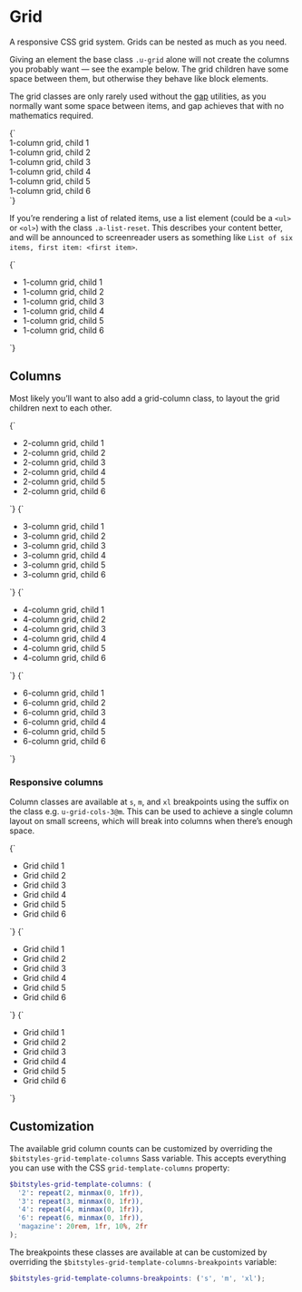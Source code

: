
<Meta title="Utilities/grid-cols" />

# Grid

A responsive CSS grid system. Grids can be nested as much as you need.

Giving an element the base class `.u-grid` alone will not create the columns you probably want — see the example below. The grid children have some space between them, but otherwise they behave like block elements.

The grid classes are only rarely used without the [gap](/docs/utilities-gap--u-gap-m) utilities, as you normally want some space between items, and gap achieves that with no mathematics required.

<Canvas>
  <Story name="u-grid">
    {`
      <div class="u-grid u-gap-m u-padding-m u-bg--gray-10">
        <div class="u-bg--background u-padding-m a-card">1-column grid, child 1</div>
        <div class="u-bg--background u-padding-m a-card">1-column grid, child 2</div>
        <div class="u-bg--background u-padding-m a-card">1-column grid, child 3</div>
        <div class="u-bg--background u-padding-m a-card">1-column grid, child 4</div>
        <div class="u-bg--background u-padding-m a-card">1-column grid, child 5</div>
        <div class="u-bg--background u-padding-m a-card">1-column grid, child 6</div>
      </div>
    `}
  </Story>
</Canvas>

If you’re rendering a list of related items, use a list element (could be a `<ul>` or `<ol>`) with the class `.a-list-reset`. This describes your content better, and will be announced to screenreader users as something like `List of six items, first item: <first item>`.

<Canvas>
  <Story name="u-grid (list)">
    {`
      <ul class="u-grid u-gap-m a-list-reset u-padding-m u-bg--gray-10">
        <li class="u-bg--background u-padding-m a-card">1-column grid, child 1</li>
        <li class="u-bg--background u-padding-m a-card">1-column grid, child 2</li>
        <li class="u-bg--background u-padding-m a-card">1-column grid, child 3</li>
        <li class="u-bg--background u-padding-m a-card">1-column grid, child 4</li>
        <li class="u-bg--background u-padding-m a-card">1-column grid, child 5</li>
        <li class="u-bg--background u-padding-m a-card">1-column grid, child 6</li>
      </ul>
    `}
  </Story>
</Canvas>

## Columns

Most likely you’ll want to also add a grid-column class, to layout the grid children next to each other.

<Canvas isColumn>
  <Story name="u-grid-cols-2">
    {`
      <ul class="u-grid u-gap-m u-grid-cols-2 u-padding-m u-bg--gray-10 a-list-reset">
        <li class="u-bg--background u-padding-m a-card">2-column grid, child 1</li>
        <li class="u-bg--background u-padding-m a-card">2-column grid, child 2</li>
        <li class="u-bg--background u-padding-m a-card">2-column grid, child 3</li>
        <li class="u-bg--background u-padding-m a-card">2-column grid, child 4</li>
        <li class="u-bg--background u-padding-m a-card">2-column grid, child 5</li>
        <li class="u-bg--background u-padding-m a-card">2-column grid, child 6</li>
      </ul>
    `}
  </Story>
  <Story name="u-grid-cols-3">
    {`
      <ul class="u-grid u-gap-m u-grid-cols-3 u-padding-m u-bg--gray-10 a-list-reset">
        <li class="u-bg--background u-padding-m a-card">3-column grid, child 1</li>
        <li class="u-bg--background u-padding-m a-card">3-column grid, child 2</li>
        <li class="u-bg--background u-padding-m a-card">3-column grid, child 3</li>
        <li class="u-bg--background u-padding-m a-card">3-column grid, child 4</li>
        <li class="u-bg--background u-padding-m a-card">3-column grid, child 5</li>
        <li class="u-bg--background u-padding-m a-card">3-column grid, child 6</li>
      </ul>
    `}
  </Story>
  <Story name="u-grid-cols-4">
    {`
      <ul class="u-grid u-gap-m u-grid-cols-4 u-padding-m u-bg--gray-10 a-list-reset">
        <li class="u-bg--background u-padding-m a-card">4-column grid, child 1</li>
        <li class="u-bg--background u-padding-m a-card">4-column grid, child 2</li>
        <li class="u-bg--background u-padding-m a-card">4-column grid, child 3</li>
        <li class="u-bg--background u-padding-m a-card">4-column grid, child 4</li>
        <li class="u-bg--background u-padding-m a-card">4-column grid, child 5</li>
        <li class="u-bg--background u-padding-m a-card">4-column grid, child 6</li>
      </ul>
    `}
  </Story>
  <Story name="u-grid-cols-6">
    {`
      <ul class="u-grid u-gap-m u-grid-cols-6 u-padding-m u-bg--gray-10 a-list-reset">
        <li class="u-bg--background u-padding-m a-card">6-column grid, child 1</li>
        <li class="u-bg--background u-padding-m a-card">6-column grid, child 2</li>
        <li class="u-bg--background u-padding-m a-card">6-column grid, child 3</li>
        <li class="u-bg--background u-padding-m a-card">6-column grid, child 4</li>
        <li class="u-bg--background u-padding-m a-card">6-column grid, child 5</li>
        <li class="u-bg--background u-padding-m a-card">6-column grid, child 6</li>
      </ul>
    `}
  </Story>
</Canvas>

### Responsive columns

Column classes are available at `s`, `m`, and `xl` breakpoints using the suffix on the class e.g. `u-grid-cols-3@m`. This can be used to achieve a single column layout on small screens, which will break into columns when there’s enough space.

<Canvas isColumn>
  <Story name="u-grid-cols-3@s">
    {`
      <ul class="u-grid u-gap-m u-grid-cols-3@s u-padding-m u-bg--gray-10 a-list-reset">
        <li class="u-bg--background u-padding-m a-card">Grid child 1</li>
        <li class="u-bg--background u-padding-m a-card">Grid child 2</li>
        <li class="u-bg--background u-padding-m a-card">Grid child 3</li>
        <li class="u-bg--background u-padding-m a-card">Grid child 4</li>
        <li class="u-bg--background u-padding-m a-card">Grid child 5</li>
        <li class="u-bg--background u-padding-m a-card">Grid child 6</li>
      </ul>
    `}
  </Story>
  <Story name="u-grid-cols-3@m">
    {`
      <ul class="u-grid u-gap-m u-grid-cols-3@m u-padding-m u-bg--gray-10 a-list-reset">
        <li class="u-bg--background u-padding-m a-card">Grid child 1</li>
        <li class="u-bg--background u-padding-m a-card">Grid child 2</li>
        <li class="u-bg--background u-padding-m a-card">Grid child 3</li>
        <li class="u-bg--background u-padding-m a-card">Grid child 4</li>
        <li class="u-bg--background u-padding-m a-card">Grid child 5</li>
        <li class="u-bg--background u-padding-m a-card">Grid child 6</li>
      </ul>
    `}
  </Story>
  <Story name="u-grid-cols-3@xl">
    {`
      <ul class="u-grid u-gap-m u-grid-cols-3@m u-padding-m u-bg--gray-10 a-list-reset">
        <li class="u-bg--background u-padding-m a-card">Grid child 1</li>
        <li class="u-bg--background u-padding-m a-card">Grid child 2</li>
        <li class="u-bg--background u-padding-m a-card">Grid child 3</li>
        <li class="u-bg--background u-padding-m a-card">Grid child 4</li>
        <li class="u-bg--background u-padding-m a-card">Grid child 5</li>
        <li class="u-bg--background u-padding-m a-card">Grid child 6</li>
      </ul>
    `}
  </Story>
</Canvas>

## Customization

The available grid column counts can be customized by overriding the `$bitstyles-grid-template-columns` Sass variable. This accepts everything you can use with the CSS `grid-template-columns` property:

```scss
$bitstyles-grid-template-columns: (
  '2': repeat(2, minmax(0, 1fr)),
  '3': repeat(3, minmax(0, 1fr)),
  '4': repeat(4, minmax(0, 1fr)),
  '6': repeat(6, minmax(0, 1fr)),
  'magazine': 20rem, 1fr, 10%, 2fr
);
```

The breakpoints these classes are available at can be customized by overriding the `$bitstyles-grid-template-columns-breakpoints` variable:

```scss
$bitstyles-grid-template-columns-breakpoints: ('s', 'm', 'xl');
```
